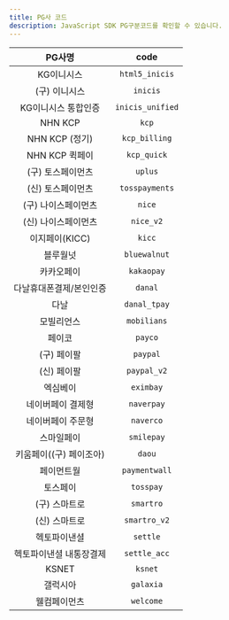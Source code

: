 ```yaml
---
title: PG사 코드
description: JavaScript SDK PG구분코드를 확인할 수 있습니다.
---
```


| PG사명                      | code             |
| :-------------------------: | :--------------: |
| KG이니시스                  | `html5_inicis`   |
| (구) 이니시스               | `inicis`         |
| KG이니시스 통합인증         | `inicis_unified` |
| NHN KCP                     | `kcp`            |
| NHN KCP (정기)              | `kcp_billing`    |
| NHN KCP 퀵페이              | `kcp_quick`      |
| (구) 토스페이먼츠           | `uplus`          |
| (신) 토스페이먼츠           | `tosspayments`   |
| (구) 나이스페이먼츠         | `nice`           |
| (신) 나이스페이먼츠         | `nice_v2`        |
| 이지페이(KICC)              | `kicc`           |
| 블루월넛                    | `bluewalnut`     |
| 카카오페이                  | `kakaopay`       |
| 다날휴대폰결제/본인인증     | `danal`          |
| 다날                        | `danal_tpay`     |
| 모빌리언스                  | `mobilians`      |
| 페이코                      | `payco`          |
| (구) 페이팔                 | `paypal`         |
| (신) 페이팔                 | `paypal_v2`      |
| 엑심베이                    | `eximbay`        |
| 네이버페이 결제형           | `naverpay`       |
| 네이버페이 주문형           | `naverco`        |
| 스마일페이                  | `smilepay`       |
| 키움페이((구) 페이조아)     | `daou`           |
| 페이먼트월                  | `paymentwall`    |
| 토스페이                    | `tosspay`        |
| (구) 스마트로               | `smartro`        |
| (신) 스마트로               | `smartro_v2`     |
| 헥토파이낸셜                | `settle`         |
| 헥토파이낸셜 내통장결제     | `settle_acc`     |
| KSNET                       | `ksnet`          |
| 갤럭시아                    | `galaxia`        |
| 웰컴페이먼츠                | `welcome`        |
